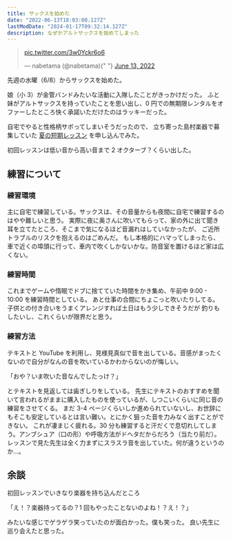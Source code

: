 ```yaml
---
title: サックスを始めた
date: "2022-06-13T18:03:00.127Z"
lastModDate: "2024-01-17T09:32:14.127Z"
description: なぜかアルトサックスを始めてしまった
---
```


<blockquote class="twitter-tweet">
  <p lang="und" dir="ltr">
    <a href="https://t.co/3w0Yckr6o6">pic.twitter.com/3w0Yckr6o6</a>
  </p>
  &mdash; nabetama (@nabetama){" "}
  <a href="https://twitter.com/nabetama/status/1536335830620381184?ref_src=twsrc%5Etfw">
    June 13, 2022
  </a>
</blockquote> <script
  async
  src="https://platform.twitter.com/widgets.js"
  charset="utf-8"
></script>

先週の水曜（6/8）からサックスを始めた。

娘（小 3）が金管バンドみたいな活動に入隊したことがきっかけだった。
ふと妹がアルトサックスを持っていたことを思い出し、0 円での無期限レンタルをオファーしたところ快く承諾いただけたのはラッキーだった。

自宅でやると性格柄サボってしまいそうだったので、
立ち寄った島村楽器で募集していた [夏の短期レッスン](https://www.shimamura.co.jp/p/lesson/campaign/short_term_lesson.html) を申し込んでみた。

初回レッスンは低い音から高い音まで 2 オクターブ？くらい出した。

## 練習について

### 練習環境

主に自宅で練習している。サックスは、その音量からも夜間に自宅で練習するのはやや難しいと思う。
実際に夜に奥さんに吹いてもらって、家の外に出て聞き耳を立てたところ、そこまで気になるほど音漏れはしていなかったが、
ご近所トラブルのリスクを抱えるのはごめんだ。
もし本格的にハマってしまったら、車で近くの埠頭に行って、車内で吹くしかないかな。防音室を置けるほど家は広くない。

### 練習時間

これまでゲームや惰眠でドブに捨てていた時間をかき集め、午前中 9:00 - 10:00 を練習時間としている。
あと仕事の合間にちょこっと吹いたりしてる。子供との付き合いをうまくアレンジすれば土日はもう少しできそうだが
釣りもしたいし、これくらいが限界だと思う。

### 練習方法

テキストと YouTube を利用し、見様見真似で音を出している。音感がまったくないので自分がなんの音を吹いているかわからないのが悔しい。

「おや？いま吹いた音なんでしたっけ？」

とテキストを見返しては歯ぎしりをしている。
先生にテキストのおすすめを聞いて言われるがままに購入したものを使っているが、しつこいくらいに同じ音の練習をさせてくる。
まだ 3-4 ページくらいしか進められていないし、お世辞にもそこも安定しているとは言い難い。とにかく狙った音を力みなく出すことができない。
これが凄まじく疲れる。30 分も練習すると汗だくで息切れしてしまう。アンブシュア（口の形）や呼吸方法がドヘタだからだろう（当たり前だ）。
レッスンで見た先生は全く力まずにスラスラ音を出していた。何が違うというのか…。

## 余談

初回レッスンでいきなり楽器を持ち込んだところ

「え！？楽器持ってるの？1 回もやったことないのよね！？え！？」

みたいな感じでゲラゲラ笑っていたのが面白かった。僕も笑った。
良い先生に巡り会えたと思った。
